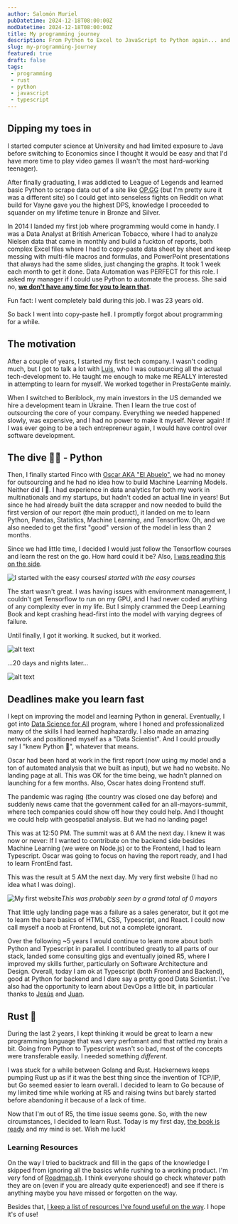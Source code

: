 ```yaml
---
author: Salomón Muriel
pubDatetime: 2024-12-18T08:00:00Z
modDatetime: 2024-12-18T08:00:00Z
title: My programming journey
description: From Python to Excel to JavaScript to Python again... and now to Rust.
slug: my-programming-journey
featured: true
draft: false
tags:
 - programming
 - rust
 - python
 - javascript
 - typescript
---
```



## Dipping my toes in

I started computer science at University and had limited exposure to Java before switching to Economics since I thought it would be easy and that I'd have more time to play video games (I wasn't the most hard-working teenager). 

After finally graduating, I was addicted to League of Legends and learned basic Python to scrape data out of a site like [OP.GG](https://www.op.gg/) (but I'm pretty sure it was a different site) so I could get into senseless fights on Reddit on what build for Vayne gave you the highest DPS, knowledge I proceeded to squander on my lifetime tenure in Bronze and Silver.

In 2014 I landed my first job where programming would come in handy. I was a Data Analyst at British American Tobacco, where I had to analyze Nielsen data that came in monthly and build a fuckton of reports, both complex Excel files where I had to copy-paste data sheet by sheet and keep messing with multi-file macros and formulas, and PowerPoint presentations that always had the same slides, just changing the graphs. It took 1 week each month to get it done. Data Automation was PERFECT for this role. I asked my manager if I could use Python to automate the process. She said no, <ins>__we don't have any time for you to learn that__</ins>. 

<p class="text-center">Fun fact: I went completely bald during this job. <span class="font-bold">I was 23 years old.</span></p>

So back I went into copy-paste hell. I promptly forgot about programming for a while.

## The motivation

After a couple of years, I started my first tech company. I wasn't coding much, but I got to talk a lot with [Luis](https://www.linkedin.com/in/luis-eduardo-patt-23463034/), who I was outsourcing all the actual tech-development to. He taught me enough to make me REALLY interested in attempting to learn for myself. We worked together in PrestaGente mainly.

When I switched to Beriblock, my main investors in the US demanded we hire a development team in Ukraine. Then I learn the true cost of outsourcing the core of your company. Everything we needed happened slowly, was expensive, and I had no power to make it myself. Never again! If I was ever going to be a tech entrepreneur again, I would have control over software development.

## The dive 👨‍💻 - Python

Then, I finally started Finco with [Oscar AKA "El Abuelo"](https://www.linkedin.com/in/oscarcorredor/), we had no money for outsourcing and he had no idea how to build Machine Learning Models. Neither did I 🙈. I had experience in data analytics for both my work in multinationals and my startups, but hadn't coded an actual line in years! But since he had already built the data scrapper and now needed to build the first version of our report (the main product), it landed on me to learn Python, Pandas, Statistics, Machine Learning, and Tensorflow. Oh, and we also needed to get the first "good" version of the model in less than 2 months.

Since we had little time, I decided I would just follow the Tensorflow courses and learn the rest on the go. How hard could it be? Also, [I was reading this on the side](https://github.com/janishar/mit-deep-learning-book-pdf).

![I started with the easy courses](udemy.png)*I started with the easy courses*

The start wasn't great. I was having issues with environment management, I couldn't get Tensorflow to run on my GPU, and I had never coded anything of any complexity ever in my life. But I simply crammed the Deep Learning Book and kept crashing head-first into the model with varying degrees of failure.

Until finally, I got it working. It sucked, but it worked.

<div class="grid grid-cols-3 gap-1 place-items-center">
  <Image src={PythonStart} alt="alt text" class="!max-w-full" />
  <p class="text-center"> ...20 days and nights later... </p>
  <Image src={FirstModel} alt="alt text" class="!max-w-full" />
</div>


## Deadlines make you learn fast

I kept on improving the model and learning Python in general. Eventually, I got into [Data Science for All](https://www.correlation-one.com/blog/ds4a-colombia-mintic-cohort-6) program, where I honed and professionalized many of the skills I had learned haphazardly. I also made an amazing network and positioned myself as a "Data Scientist". And I could proudly say I "knew Python 🐍", whatever that means.

Oscar had been hard at work in the first report (now using my model and a ton of automated analysis that we built as input), but we had no website. No landing page at all. This was OK for the time being, we hadn't planned on launching for a few months. Also, Oscar hates doing Frontend stuff.

The pandemic was raging (the country was closed one day before) and suddenly news came that the government called for an all-mayors-summit, where tech companies could show off how they could help. And I thought we could help with geospatial analysis. But we had no landing page!

This was at 12:50 PM. The summit was at 6 AM the next day. I knew it was now or never: If I wanted to contribute on the backend side besides Machine Learning (we were on Node.js) or to the Frontend, I had to learn Typescript. Oscar was going to focus on having the report ready, and I had to learn FrontEnd fast.

This was the result at 5 AM the next day. My very first website (I had no idea what I was doing).

![My first website](finco_start.png)*This was probably seen by a grand total of 0 mayors*

That little ugly landing page was a failure as a sales generator, but it got me to learn the bare basics of HTML, CSS, Typescript, and React. I could now call myself a noob at Frontend, but not a complete ignorant.

Over the following ~5 years I would continue to learn more about both Python and Typescript in parallel. I contributed greatly to all parts of our stack, landed some consulting gigs and eventually joined R5, where I improved my skills further, particularly on Software Architecture and Design. Overall, today I am ok at Typescript (both Frontend and Backend), good at Python for backend and I dare say a pretty good Data Scientist. I've also had the opportunity to learn about DevOps a little bit, in particular thanks to [Jesús](https://www.linkedin.com/in/jesusreyesve/) and [Juan](https://www.linkedin.com/in/juan-moya-0775691a8/).

## Rust 🦀

During the last 2 years, I kept thinking it would be great to learn a new programming language that was very perfomant and that rattled my brain a bit. Going from Python to Typescript wasn't so bad, most of the concepts were transferable easily. I needed something _different_.

I was stuck for a while between Golang and Rust. Hackernews keeps pumping Rust up as if it was the best thing since the invention of TCP/IP, but Go seemed easier to learn overall. I decided to learn to Go because of my limited time while working at R5 and raising twins but barely started before abandoning it because of a lack of time.

Now that I'm out of R5, the time issue seems gone. So, with the new circumstances, I decided to learn Rust. Today is my first day, [the book is ready](https://doc.rust-lang.org/book/) and my mind is set. Wish me luck!

### Learning Resources

On the way I tried to backtrack and fill in the gaps of the knowledge I skipped from ignoring all the basics while rushing to a working product. I'm very fond of [Roadmap.sh](https://roadmap.sh/). I think everyone should go check whatever path they are on (even if you are already quite experienced!) and see if there is anything maybe you have missed or forgotten on the way.

Besides that, [I keep a list of resources I've found useful on the way](/resources). I hope it's of use!
